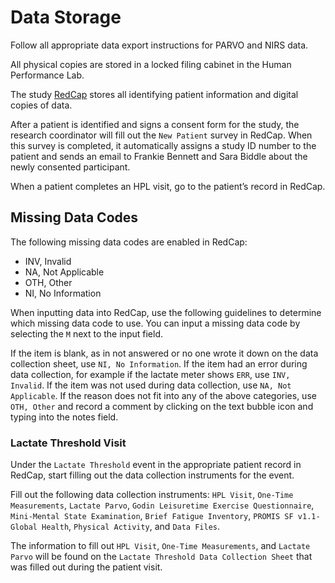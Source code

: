 # Data Storage {#DataStorage}

Follow all appropriate data export instructions for PARVO and NIRS data.

All physical copies are stored in a locked filing cabinet in the Human Performance Lab.

The study [RedCap][RedCapURL] stores all identifying patient information and digital copies of data.

After a patient is identified and signs a consent form for the study, the research coordinator will fill out the `New Patient` survey in RedCap. When this survey is completed, it automatically assigns a study ID number to the patient and sends an email to Frankie Bennett and Sara Biddle about the newly consented participant. 

When a patient completes an HPL visit, go to the patient's record in RedCap.

## Missing Data Codes {#DataStorage-MissingData}

The following missing data codes are enabled in RedCap:

- INV, Invalid
- NA, Not Applicable
- OTH, Other
- NI, No Information

When inputting data into RedCap, use the following guidelines to determine which missing data code to use. You can input a missing data code by selecting the `M` next to the input field. 

If the item is blank, as in not answered or no one wrote it down on the data collection sheet, use `NI, No Information`. If the item had an error during data collection, for example if the lactate meter shows `ERR`, use `INV, Invalid`. If the item was not used during data collection, use `NA, Not Applicable`. If the reason does not fit into any of the above categories, use `OTH, Other` and record a comment by clicking on the text bubble icon and typing into the notes field. 

### Lactate Threshold Visit

Under the `Lactate Threshold` event in the appropriate patient record in RedCap, start filling out the data collection instruments for the event. 

Fill out the following data collection instruments: `HPL Visit`, `One-Time Measurements`, `Lactate Parvo`, `Godin Leisuretime Exercise Questionnaire`, `Mini-Mental State Examination`, `Brief Fatigue Inventory`, `PROMIS SF v1.1-Global Health`, `Physical Activity`, and `Data Files`. 

The information to fill out `HPL Visit`, `One-Time Measurements`, and `Lactate Parvo` will be found on the `Lactate Threshold Data Collection Sheet` that was filled out during the patient visit. 

 





[RedCapURL]:https://redcap.prismahealth.org
